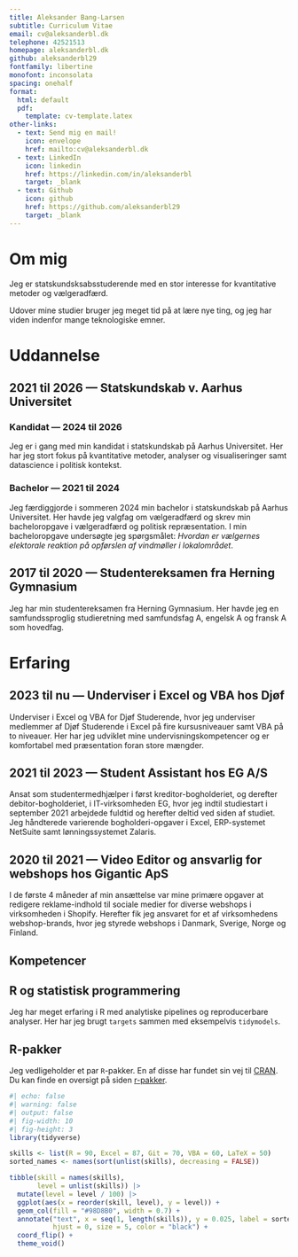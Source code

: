 ```yaml
---
title: Aleksander Bang-Larsen
subtitle: Curriculum Vitae
email: cv@aleksanderbl.dk
telephone: 42521513
homepage: aleksanderbl.dk
github: aleksanderbl29
fontfamily: libertine
monofont: inconsolata
spacing: onehalf
format:
  html: default
  pdf:
    template: cv-template.latex
other-links:
  - text: Send mig en mail!
    icon: envelope
    href: mailto:cv@aleksanderbl.dk
  - text: LinkedIn
    icon: linkedin
    href: https://linkedin.com/in/aleksanderbl
    target: _blank
  - text: Github
    icon: github
    href: https://github.com/aleksanderbl29
    target: _blank
---
```


# Om mig

Jeg er statskundsksabsstuderende med en stor interesse for kvantitative metoder og vælgeradfærd.

Udover mine studier bruger jeg meget tid på at lære nye ting, og jeg har viden indenfor mange teknologiske emner.

# Uddannelse

## 2021 til 2026 --- Statskundskab v. Aarhus Universitet

### Kandidat --- 2024 til 2026

Jeg er i gang med min kandidat i statskundskab på Aarhus Universitet. Her har jeg stort fokus på kvantitative metoder, analyser og visualiseringer samt datascience i politisk kontekst.

### Bachelor --- 2021 til 2024

Jeg færdiggjorde i sommeren 2024 min bachelor i statskundskab på Aarhus Universitet. Her havde jeg valgfag om vælgeradfærd og skrev min bacheloropgave i vælgeradfærd og politisk repræsentation. I min bacheloropgave undersøgte jeg spørgsmålet: *Hvordan er vælgernes elektorale reaktion på opførslen af vindmøller i lokalområdet*.

## 2017 til 2020 --- Studentereksamen fra Herning Gymnasium

Jeg har min studentereksamen fra Herning Gymnasium. Her havde jeg en samfundssproglig studieretning med samfundsfag A, engelsk A og fransk A som hovedfag.

# Erfaring

## 2023 til nu --- Underviser i Excel og VBA hos Djøf

Underviser i Excel og VBA for Djøf Studerende, hvor jeg underviser medlemmer af Djøf Studerende i Excel på fire kursusniveauer samt VBA på to niveauer.
Her har jeg udviklet mine undervisningskompetencer og er komfortabel med præsentation foran store mængder.

## 2021 til 2023 --- Student Assistant hos EG A/S

Ansat som studentermedhjælper i først kreditor-bogholderiet, og derefter debitor-bogholderiet, i IT-virksomheden EG, hvor jeg indtil studiestart i september 2021 arbejdede fuldtid og herefter deltid ved siden af studiet. Jeg håndterede varierende bogholderi-opgaver i Excel, ERP-systemet NetSuite samt lønningssystemet Zalaris.

## 2020 til 2021 --- Video Editor og ansvarlig for webshops hos Gigantic ApS

I de første 4 måneder af min ansættelse var mine primære opgaver at redigere reklame-indhold til sociale medier for diverse webshops i virksomheden i Shopify. Herefter fik jeg ansvaret for et af virksomhedens webshop-brands, hvor jeg styrede webshops i Danmark, Sverige, Norge og Finland.

::: {.content-visible when-format="html"}

# Kompetencer

## R og statistisk programmering

Jeg har meget erfaring i R med analytiske pipelines og reproducerbare analyser. Her har jeg brugt `targets` sammen med eksempelvis `tidymodels`.

## R-pakker

Jeg vedligeholder et par `R`-pakker. En af disse har fundet sin vej til [CRAN](https://cran.r-project.org/). Du kan finde en oversigt på siden [r-pakker](/rpkg.html).

```r
#| echo: false
#| warning: false
#| output: false
#| fig-width: 10
#| fig-height: 3
library(tidyverse)

skills <- list(R = 90, Excel = 87, Git = 70, VBA = 60, LaTeX = 50)
sorted_names <- names(sort(unlist(skills), decreasing = FALSE))

tibble(skill = names(skills),
       level = unlist(skills)) |> 
  mutate(level = level / 100) |> 
  ggplot(aes(x = reorder(skill, level), y = level)) +
  geom_col(fill = "#98D8B0", width = 0.7) +
  annotate("text", x = seq(1, length(skills)), y = 0.025, label = sorted_names,
           hjust = 0, size = 5, color = "black") +
  coord_flip() +
  theme_void()
```

:::


